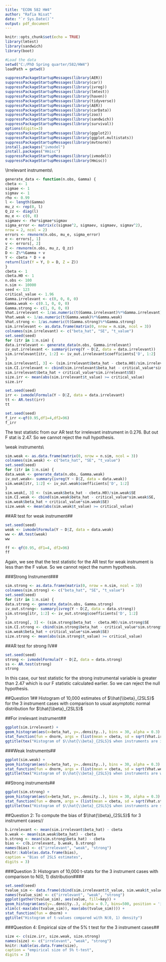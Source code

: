 ---
title: "ECON 582 HW4"
author: "Rafia Nisat"
date: "`r Sys.Date()`"
output: pdf_document
---

```{r setup, include=FALSE}
knitr::opts_chunk$set(echo = TRUE)
library(lmtest)
library(sandwich)
library(boot)
```

```{r data setup}
#Load the data
setwd("C:/PhD Spring quarter/582/HW4")
loadPath = getwd()
```
```{r}
suppressPackageStartupMessages(library(AER))
suppressPackageStartupMessages(library(car))
suppressPackageStartupMessages(library(ivreg))
suppressPackageStartupMessages(library(lmtest))
suppressPackageStartupMessages(library(haven))
suppressPackageStartupMessages(library(tidyverse))
suppressPackageStartupMessages(library(AER))
suppressPackageStartupMessages(library(carData))
suppressPackageStartupMessages(library(zoo))
suppressPackageStartupMessages(library(sandwich))
suppressPackageStartupMessages(library(survival))
options(digits=3)
suppressPackageStartupMessages(library(ggplot2))
suppressPackageStartupMessages(library(ggplot.multistats))
suppressPackageStartupMessages(library(mvtnorm))
install.packages("ivmodel")
install.packages("Hmisc")
suppressPackageStartupMessages(library(ivmodel))
suppressPackageStartupMessages(library(Hmisc))
```
\\Irrelevant instruments\\
```{r}
generate_data <- function(n.obs, Gamma) {
cbeta <- 1
sigmae <- 1
sigmav <- 1
rho <- 0.99
l <- length(Gamma)
mu_z <- rep(0, l)
Q_zz <- diag(l)
mu_e <- c(0, 0)
sigmaev <- rho*sigmae*sigmav
sigma_error <- matrix(c(sigmae^2, sigmaev, sigmaev, sigmav^2),
nrow = 2, ncol = 2)
errors <- rmvnorm(n.obs, mu_e, sigma_error)
e <- errors[, 1]
v <- errors[, 2]
Z <- rmvnorm(n.obs, mu_z, Q_zz)
D <- Z%*%Gamma + v
Y <- cbeta * D + e
return(list(Y = Y, D = D, Z = Z))
}
cbeta <- 1
cbeta.H0 <- 1
n.obs <- 100
n.sim <- 10000
seed <- 123
critical_value <- 1.96
Gamma.irrelevant <- c(0, 0, 0, 0)
Gamma.weak <- c(0.1, 0, 0, 0)
Gamma.strong <- c(1, 0, 0, 0)
Vhat.irrelevant <- 1/as.numeric(t(Gamma.irrelevant)%*%Gamma.irrelevant)
Vhat.weak <- 1/as.numeric(t(Gamma.weak)%*%Gamma.weak)
Vhat.strong <- 1/as.numeric(t(Gamma.strong)%*%Gamma.strong)
sim.irrelevant <- as.data.frame(matrix(0, nrow = n.sim, ncol = 3))
colnames(sim.irrelevant) <- c("beta_hat", "SE", "t_value")
set.seed(seed)
for (itr in 1:n.sim) {
data.irrelevant <- generate_data(n.obs, Gamma.irrelevant)
iv_out.irrelevant <- summary(ivreg(Y ~ D|Z, data = data.irrelevant))
sim.irrelevant[itr, 1:2] <- iv_out.irrelevant$coefficients['D', 1:2]
}
sim.irrelevant[, 3] <- (sim.irrelevant$beta_hat - cbeta.H0)/sim.irrelevant$SE
sim.CI.irrelevant <- cbind(sim.irrelevant$beta_hat - critical_value*sim.irrelevant$SE,
sim.irrelevant$beta_hat + critical_value*sim.irrelevant$SE)
size.irr <- mean(abs(sim.irrelevant$t_value) >= critical_value)
size.irr
```
```{r}
set.seed(seed)
irr <- ivmodelFormula(Y ~ D|Z, data = data.irrelevant)
tt <- AR.test(irr)
tt
```

```{r}
set.seed(seed)
f_irr <-qf(0.95,df1=4,df2=96)
f_irr
```
The test statistic from our AR test for irrelevant instrument in 0.276. But out F stat is 2.47. So we cannot reject the null hypothesis. 

\\weak instruments\\
```{r}
sim.weak <- as.data.frame(matrix(0, nrow = n.sim, ncol = 3))
colnames(sim.weak) <- c("beta_hat", "SE", "t_value")
set.seed(seed)
for (itr in 1:n.sim) {
data.weak <- generate_data(n.obs, Gamma.weak)
iv_out.weak<- summary(ivreg(Y ~ D|Z, data = data.weak))
sim.weak[itr, 1:2] <- iv_out.weak$coefficients['D', 1:2]
}
sim.weak[, 3] <- (sim.weak$beta_hat - cbeta.H0)/sim.weak$SE
sim.CI.weak <- cbind(sim.weak$beta_hat - critical_value*sim.weak$SE,
sim.weak$beta_hat + critical_value*sim.weak$SE)
size.weak <- mean(abs(sim.weak$t_value) >= critical_value)
```
##AR test for weak instrument##
```{r}
set.seed(seed)
weak <- ivmodelFormula(Y ~ D|Z, data = data.weak)
ww <- AR.test(weak)
ww
```
```{r}
ff <- qf(0.95, df1=4, df2=96)
ff
```
Again, we see that the test statistic for the AR test for weak instrument is less than the F value. So we cannot reject the numm hypothesis. 

###Strong Instrument###
```{r}
sim.strong <- as.data.frame(matrix(0, nrow = n.sim, ncol = 3))
colnames(sim.strong) <- c("beta_hat", "SE", "t_value")
set.seed(seed)
for (itr in 1:n.sim) {
data.strong <- generate_data(n.obs, Gamma.strong)
iv_out.strong<- summary(ivreg(Y ~ D|Z, data = data.strong))
sim.strong[itr, 1:2] <- iv_out.strong$coefficients['D', 1:2]
}
sim.strong[, 3] <- (sim.strong$beta_hat - cbeta.H0)/sim.strong$SE
sim.CI.strong <- cbind(sim.strong$beta_hat - critical_value*sim.strong$SE,
sim.weak$beta_hat + critical_value*sim.weak$SE)
size.strong <- mean(abs(sim.strong$t_value) >= critical_value)
```
##AR test for strong IV##\
```{r}
set.seed(seed)
strong <- ivmodelFormula(Y ~ D|Z, data = data.strong)
ss <- AR.test(strong)
strong
```
In this case, our test statistic for the strong instrumental variable is greater than 2.47 which is our F statistic calculated earlier. So we can reject the null hypothesis. 

##Question 1##
Histogram of 10,000 estimates of $\\hat{\\beta}_{2SLS}$ for the 3 instrument cases with comparison to usual asymptotic normal distribution for $\\hat{\\beta}_{2SLS}$

##For irrelevant instrument##
```{r}
ggplot(sim.irrelevant) +
geom_histogram(aes(x=beta_hat, y=..density..), bins = 30, alpha = 0.3) +
stat_function(fun = dnorm, args = (list(mean = cbeta, sd = sqrt(Vhat.irrelevant/n.obs)))) +
ggtitle(tex("Histogram of $\\hat{\\beta}_{2SLS}$ when instruments are irrelevant", lref="c",psref="c",scale=1,srt=0))
```
###Weak Instruments##
```{r}
ggplot(sim.weak) +
geom_histogram(aes(x=beta_hat, y=..density..), bins = 30, alpha = 0.3) +
stat_function(fun = dnorm, args = (list(mean = cbeta, sd = sqrt(Vhat.weak/n.obs)))) +
ggtitle(tex("Histogram of $\\hat{\\beta}_{2SLS}$ when instruments are weak", lref="c",psref="c",scale=1,srt=0))
```
##Strong instruments##
```{r}
ggplot(sim.strong) +
geom_histogram(aes(x=beta_hat, y=..density..), bins = 30, alpha = 0.3) +
stat_function(fun = dnorm, args = (list(mean = cbeta, sd = sqrt(Vhat.strong/n.obs)))) +
ggtitle(tex("Histogram of $\\hat{\\beta}_{2SLS}$ when instruments are strong", lref="c",psref="c",scale=1,srt=0))
```
##Question 2: To compute the bias of $\\hat{\\beta}_{2SLS}$ for 3 instrument cases//

```{r}
b.irrelevant <- mean(sim.irrelevant$beta_hat) - cbeta
b.weak <- mean(sim.weak$beta_hat) - cbeta
b.strong <- mean(sim.strong$beta_hat) - cbeta
bias <- c(b.irrelevant, b.weak, b.strong)
names(bias) <- c("irrelevant", "weak", "strong")
knitr::kable(as.data.frame(bias),
caption = "Bias of 2SLS estimates",
digits = 3)
```
###Question 3: Histogram of 10,000 t-stats for the 3 instrument cases with comparison to N(0, 1) distribution####

```{r}
set.seed(seed)
tvalue_sim <- data.frame(cbind(sim.irrelevant$t_value, sim.weak$t_value, sim.strong$t_value))
names(tvalue_sim) <- c("irrelevant", "weak", "strong")
ggplot(gather(tvalue_sim), aes(value, fill=key)) +
geom_histogram(aes(y=..density..), alpha = 0.7, bins=500, position = 'identity') +
xlim(c(-max(abs(tvalue_sim)), max(abs(tvalue_sim)))) +
stat_function(fun = dnorm) +
ggtitle("Histogram of t-values compared with N(0, 1) density")
```
###Question 4: Empirical size of the 5% t test for the 3 instrument cases##
```{r}
size <- c(size.irr, size.weak, size.strong)
names(size) <- c("irrelevant", "weak", "strong")
knitr::kable(as.data.frame(size),
caption = "empirical size of 5% t-test",
digits = 3)
```












